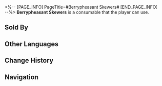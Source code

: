 <%-- [PAGE_INFO]
PageTitle=#Berrypheasant Skewers#
[END_PAGE_INFO] --%>
{{Consumable Infobox
|id          = 408202
|image       = Item Berrypheasant Skewers.png
|type        = undefined
|rarity      = 1
|effect      = Upon use, immediately heals one ally by 15% of the ally's Max HP plus 150 extra HP.
|description = Berrypheasants live in symbiosis with plants, with a lot of fruit hanging from their tails.<br />Berrypheasant Skewers are actually fruit skewers, and no Berrypheasants were harmed during the production process.
|effectType  = 
|effectType2 = 
|effectType3 = 
|recipe      = 
|source1     = [[Food Stall]]
|source2     = 
|source3     = 
}}
{{Description|''"So... is this a meat dish or a vegetarian dish?"''}}
'''Berrypheasant Skewers''' is a consumable that the player can use.

==Sold By==
{{Shop Availability}}

==Other Languages==
{{Other Languages
|en   = Berrypheasant Skewers
|zhs  = 琼实鸟串
|zht  = 瓊實鳥串
|ja   = 玉実鳥串
|ko   = 열매공작 꼬치
|es   = Brocheta de bayafaisán
|fr   = Brochettes de faisans à baies
|ru   = Шашлычок из ягодного фазана
|th   = Berrypheasant Skewer
|vi   = Thịt Chim Xiên Berry
|de   = Beerenfasanspieße
|id   = Berrypheasant Skewer
|pt   = Espetinho de Faisão Frutado
}}

==Change History==
{{Change History|1.0}}

==Navigation==
{{Consumable Navbox}}